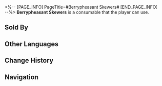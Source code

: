 <%-- [PAGE_INFO]
PageTitle=#Berrypheasant Skewers#
[END_PAGE_INFO] --%>
{{Consumable Infobox
|id          = 408202
|image       = Item Berrypheasant Skewers.png
|type        = undefined
|rarity      = 1
|effect      = Upon use, immediately heals one ally by 15% of the ally's Max HP plus 150 extra HP.
|description = Berrypheasants live in symbiosis with plants, with a lot of fruit hanging from their tails.<br />Berrypheasant Skewers are actually fruit skewers, and no Berrypheasants were harmed during the production process.
|effectType  = 
|effectType2 = 
|effectType3 = 
|recipe      = 
|source1     = [[Food Stall]]
|source2     = 
|source3     = 
}}
{{Description|''"So... is this a meat dish or a vegetarian dish?"''}}
'''Berrypheasant Skewers''' is a consumable that the player can use.

==Sold By==
{{Shop Availability}}

==Other Languages==
{{Other Languages
|en   = Berrypheasant Skewers
|zhs  = 琼实鸟串
|zht  = 瓊實鳥串
|ja   = 玉実鳥串
|ko   = 열매공작 꼬치
|es   = Brocheta de bayafaisán
|fr   = Brochettes de faisans à baies
|ru   = Шашлычок из ягодного фазана
|th   = Berrypheasant Skewer
|vi   = Thịt Chim Xiên Berry
|de   = Beerenfasanspieße
|id   = Berrypheasant Skewer
|pt   = Espetinho de Faisão Frutado
}}

==Change History==
{{Change History|1.0}}

==Navigation==
{{Consumable Navbox}}